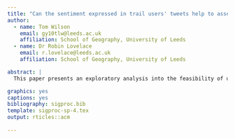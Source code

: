 ```yaml
---
title: "Can the sentiment expressed in trail users' tweets help to assess the effectiveness of Environmental Stewardship Agreements? An exploratory analysis of the Pennine Way National Trail, England"
author:
  - name: Tom Wilson
    email: gy10tlw@leeds.ac.uk
    affiliation: School of Geography, University of Leeds
  - name: Dr Robin Lovelace
    email: r.lovelace@leeds.ac.uk
    affiliation: School of Geography, University of Leeds

abstract: |
  This paper presents an exploratory analysis into the feasibility of using the sentiment       expressed within trail users' Twitter messages to assess the effectiveness of Environmental Stewardship Scheme agreements in place along the Pennine Way National Trail, England.

graphics: yes
captions: yes
bibliography: sigproc.bib
template: sigproc-sp-4.tex
output: rticles::acm
      
---
```


\documentclass{acm_proc_article-sp}:  
\keywords{Test}
\category{D.2}{Test}{Test}
\terms{test}


```r
pkgs <- c("png", "grid")
lapply(pkgs, library, character.only = T)
```

# Introduction

The Environmental Stewardship Scheme (ESS), an agri environmental scheme, represents the most widespread approach to environmental management in England. ESS provides financial rewards to farmers and land managers in return for reductions in farming intensity and the adoption of measures to protect the surrounding environment. The success of early agri-environmental schemes was measured by levels of participation but more recently, and for the lifetime of ESS which was introduced during 2005 and 2006, the focus has shifted to analyse the environmental benefits provided under the scheme [@franks2013incentivising], for example with regard to landscape character [@ne2014alandchar], the enhancement of grassland, moorland and heath [@ne2014bgrassland], bird populations [@davey2010assessing], and the provision of ecocsystem services [@defra2009provision].

England has 15 designated National Trails which pass through diverse landscapes and expanses of agricultural land, a substantial amount of which is managed under ESS. In 2012 approximately 12 million visits were made to England’s National Trails [@ramb2012]. Despite the interactions that trail users unwittingly have with land managed under ESS there is currently no method to specifically obtain their opinions concerning the effectiveness of ESS in preserving and protecting the environment. The opinions of trail users are in fact limited to broad, large-scale qualitative surveys of visitors to the countryside in general, such as the Monitor of Engagement with the Natural Environment (MENE) which examines the adult population’s engagement with the natural environment [@ne2013mene]. The National Trail User Surveys [@cs2005res;@necs2007] were discontinued in 2007.

This research aims to address this potential discontinuity of knowledge by exploring the feasibility of utilising the sentiment conveyed in trail users’ Twitter messages (tweets) to assess the effectiveness of ESS specifically from the trail user perspective. This exploratory analysis will focus on the Pennine Way National Trail. We propose a methodology to geographically and lexically filter relevant tweets that originate from the proximity of the trail, and then perform sentiment analysis to extract the sentiment expressed. Finally we will determine whether this information can be used to assess the effectiveness of ESS.

# Related Research

Currently the effectiveness of ESS is measured with regard to the delivery of ES objectives and environmental benefits, for example in the provision of ecocsystem services [@defra2009provision], the effects on landscape character [@ne2014alandchar], the ecological status of grassland, moor and heath [@ne2014bgrassland], and the effects on bird populations [@davey2010assessing]. The Monitor of engagement with the Natural Environment (MENE) is a comprehensive nationwide survey which aims to measure the population’s engagement with the natural environment [@ne2013mene]. The MENE survey is a representative but broad approach, and is not specific to trail users.

Sentiment Analysis (SA) is the process of extracting positive or negative opinions from text with the aim of analysing people's sentiment; this is seen as an important task, particularly since our opinions influence our behaviours, and this has led to a particular commercial interest [@liu2012sentiment]. More recently however, the growth of the social web has led to an increased interest in SA of short informal text for the purposes of social research, to gain insights into specific events, and to study the affective dimension of the social web [@thel2012senti1].

This research aims to address the potential shortfall of information regarding trails users’ opinions by conducting SA of short informal text sent via the micro-blogging service Twitter. Specifically we explore whether the sentiment expressed within the tweets of trail users can be used to assess the effectiveness of ES agreements in delivering environmental benefits.

# Study Area

The focus of this research is the 431 km (268 mile) long Pennine Way National Trail (PWNT), the oldest of England’s 15 National Trails which officially opened on 24th April 1965 (Figure 1). Along its route the PWNT crosses agricultural land managed under ESS. For this analysis a 5km spatial buffer was drawn around the PWNT which will hereafter referred to as the PWNT corridor.


![](/Users/tom/Pictures/PennineWayEngland.png)
```r
# img <- readPNG("/Users/tom/Pictures/PennineWayEngland.png")
# grid.raster(img)
```

# Data

Geocoded Twitter data forms the basis of this research. The Twitter data were collected between 2014- 06-03 and 2014-07-25 via the Twitter Streaming API, a service which provides limited access to the Twitter ‘stream’ [@lovelace2014]. The full dataset consisted of 60,434 geocoded tweets which originated (i.e. were sent) from the region of the PWNT. Each row in the dataset represented a tweet and included the longitude and latitude of origin and the tweet’s text. Additional metadata included a date and time stamp, and the sender’s (tweeter’s) number of followers, following, and tweets sent. The dataset did not include a twitter username.

A GPX file of the PWNT was obtained from the National Trails website [@walk2014pwnt]. A 5km spatial buffer was drawn in ArcMap [@arcmap10] to create the aforementioned trail corridor. A shapefile of ESS agreement boundaries for England were obtained from Natural England [@ne2014cshp]. These boundaries were spatially clipped to the PWNT corridor resulting in 1717 individual ESS agreements within the trail corridor, covering 74.09% of the land (Figure 2).

```r
# img <- readPNG("/Users/tom/Pictures/allTweets.png")
# grid.raster(img)
```

# Methodology

Processing of the Twitter dataset was completed using the statistical package R version 3.1.2 [@r2008r]. The Twitter data were spatially clipped to the PWNT trail corridor so that only tweets that originated from within the 5km PWNT corridor were included in further analysis. Regular expression terms were used to filter the tweets relevant to trail use, e.g. "Pennine Way" and "hike", plus some significant locations along the trail for example "Kinder Scout" and "Cheviots". In total 16 search terms were used. Further data ‘cleaning’ was performed to remove tweets such as broadcast traffic alerts and direct replies between Twitter users. This process resulted in 161 tweets for sentiment analysis.

Sentiment Analysis was conducted using SentiStrength, a lexicon-based sentiment analysis tool developed specifically for short informal text [@the2010senti2;@thel2012senti1] such as that found on Twitter. SentiStrength returns an integer for both the positive (+1 to +5) and negative (-1 to - 5) sentiment expressed within text. A value of 1 or -1 denotes an absence of positive or negative sentiment respectively. Overall sentiment is obtained by combining the two integers to determine sentiment polarity of the text: A combined score of 0 denotes neutral text.

# Selected findings

Figure 3 provides a breakdown of the sentiment expressed in the twitter messages along the PWNT trail corridor. 47 tweets expressed positive sentiment, 22 negative sentiment and 102 expressed no sentiment (i.e. neutral). 10 tweets expressed both positive and negative sentiment. Overall tweet sentiment consisted 40 positive, 16 negative and 105 neutral.

[Link to interactive map of trail user tweets](http://tom-wilson.info.s3-website-us-west-2.amazonaws.com/PennineTweets.html)

# Conclusions

This research has demonstrated a process that can be used to filter relevant tweets and perform a sentiment analysis on short informal texts sent by trail users along the Pennine Way National Trail. With regard to the feasibility of assessing the effectiveness of ESS agreements the initial findings are limited, both in terms of the number of relevant tweets and the sentiment conveyed. Additional work is needed to collect additional data, perhaps over a longer period of time. A key finding is that a high percentage of neutral tweets contained a URL to an image and it could be that these images are intended to convey sentiment. Further research should therefore focus on developing methods to extract the sentiment, if any, conveyed in these images.

# References